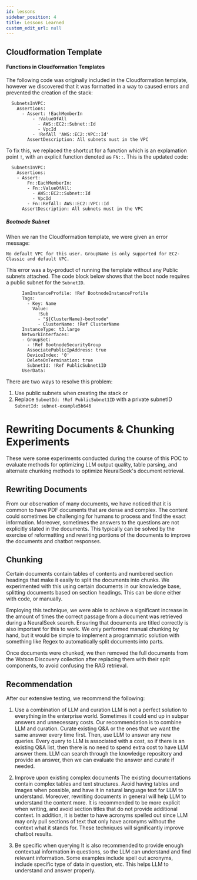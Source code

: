 ```yaml
---
id: lessons
sidebar_position: 4
title: Lessons Learned
custom_edit_url: null
---
```


## Cloudformation Template

#### Functions in Cloudformation Templates

The following code was originally included in the Cloudformation template, however we discovered that it was formatted in a way to caused errors and prevented the creation of the stack:

```
  SubnetsInVPC:
    Assertions:
      - Assert: !EachMemberIn
          - !ValueOfAll
            - AWS::EC2::Subnet::Id
            - VpcId
          - !RefAll 'AWS::EC2::VPC::Id'
        AssertDescription: All subnets must in the VPC      
```

To fix this, we replaced the shortcut for a function which is an explamation point ```!```,  with an explicit function denoted as ```FN::```. This is the updated code:

```
  SubnetsInVPC:
    Assertions:
    - Assert:
        Fn::EachMemberIn:
        - Fn::ValueOfAll:
          - AWS::EC2::Subnet::Id
          - VpcId
        - Fn::RefAll: AWS::EC2::VPC::Id
      AssertDescription: All subnets must in the VPC
```

##### Bootnode Subnet 


When we ran the Cloudformation template, we were given an error message:

```
No default VPC for this user. GroupName is only supported for EC2-Classic and default VPC.
```

This error was a by-product of running the template without any Public subnets attached. The code block below shows that the boot node requires a public subnet for the ```SubnetID```. 

```
      IamInstanceProfile: !Ref BootnodeInstanceProfile
      Tags:
        - Key: Name
          Value: 
            !Sub
            - "${ClusterName}-bootnode"
            - ClusterName: !Ref ClusterName 
      InstanceType: t3.large 
      NetworkInterfaces:
      - GroupSet:
        - !Ref BootnodeSecurityGroup
        AssociatePublicIpAddress: true
        DeviceIndex: '0'
        DeleteOnTermination: true
        SubnetId: !Ref PublicSubnet1ID  
      UserData:
```
There are two ways to resolve this problem:

1) Use public subnets when creating the stack
or
2) Replace ```SubnetId: !Ref PublicSubnet1ID```  with a private subnetID ```SubnetId: subnet-example5b646```

# Rewriting Documents & Chunking Experiments

These were some experiments conducted during the course of this POC to evaluate methods for optimizing LLM output quality, table parsing, and alternate chunking methods to optimize NeuralSeek's document retrieval.

## Rewriting Documents
From our observation of many documents, we have noticed that it is common to have PDF documents that are dense and complex. The content could sometimes be challenging for humans to process and find the exact information. Moreover, sometimes the answers to the questions are not explicitly stated in the documents. This typically can be solved by the exercise of reformatting and rewriting portions of the documents to improve the documents and chatbot responses. 


## Chunking

Certain documents contain tables of contents and numbered section headings that make it easily to split the documents into chunks. We experimented with this using certain documents in our knowledge base, splitting documents based on section headings. This can be done either with code, or manually.

Employing this technique, we were able to achieve a significant increase in the amount of times the correct passage from a document was retrieved during a NeuralSeek search. Ensuring that documents are titled correctly is also important for this to work. We only performed manual chunking by hand, but it would be simple to implement a programmatic solution with something like Regex to automatically split documents into parts.

Once documents were chunked, we then removed the full documents from the Watson Discovery collection after replacing them with their split components, to avoid confusing the RAG retrieval. 

## Recommendation 

After our extensive testing, we recommend the following: 

1. Use a combination of LLM and curation 
LLM is not a perfect solution to everything in the enterprise world. Sometimes it could end up in subpar answers and unnecessary costs. Our recommendation is to combine LLM and curation. Curate existing Q&A or the ones that we want the same answer every time first. Then, use LLM to answer any new queries. Every query to LLM is associated with a cost, so if there is an existing Q&A list, then there is no need to spend extra cost to have LLM answer them. LLM can search through the knowledge repository and provide an answer, then we can evaluate the answer and curate if needed. 

2. Improve upon existing complex documents 
The existing documentations contain complex tables and text structures. Avoid having tables and images when possible, and have it in natural language text for LLM to understand.  Moreover, rewriting documents in general will help LLM to understand the content more. It is recommended to be more explicit when writing, and avoid section titles that do not provide additional context. In addition, it is better to have acronyms spelled out since LLM may only pull sections of text that only have acronyms without the context what it stands for. These techniques will significantly improve chatbot results. 

3. Be specific when querying 
It is also recommended to provide enough contextual information in questions, so the LLM can understand and find relevant information. Some examples include spell out acronyms, include specific type of data in question, etc. This helps LLM to understand and answer properly. 